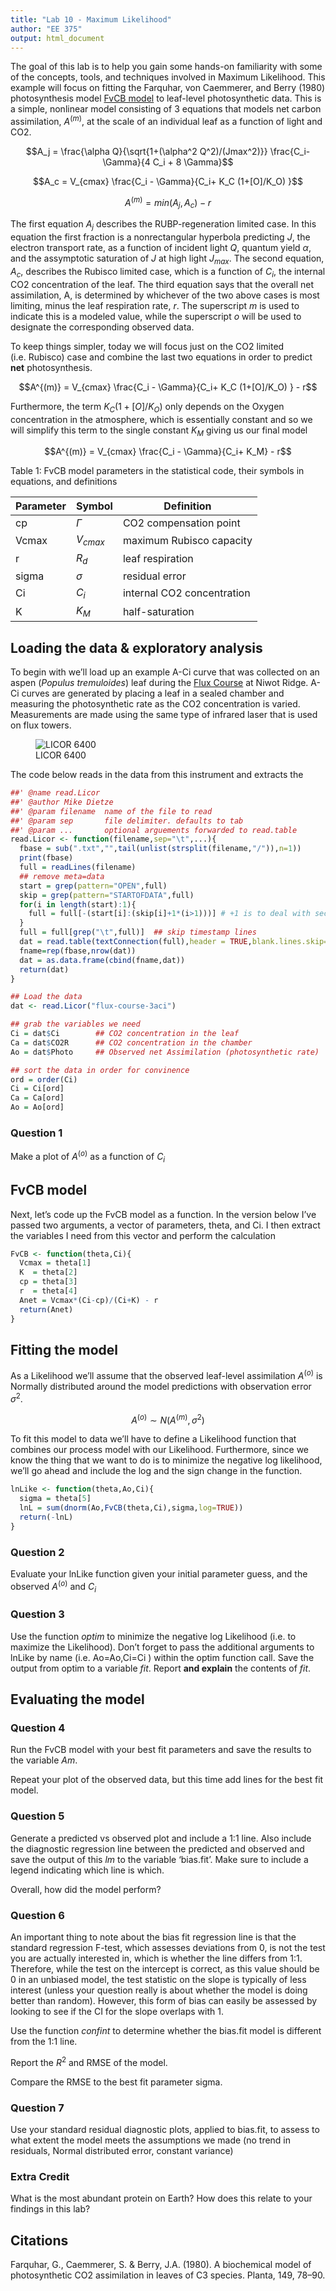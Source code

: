 ---
title: "Lab 10 - Maximum Likelihood"
author: "EE 375"
output: html_document
---

The goal of this lab is to help you gain some hands-on familiarity with some of the concepts, tools, and techniques involved in Maximum Likelihood. This example will focus on fitting the Farquhar, von Caemmerer, and Berry (1980) photosynthesis model [FvCB model] to leaf-level photosynthetic data. This is a simple, nonlinear model consisting of 3 equations that models net carbon assimilation, $A^{(m)}$, at the scale of an individual leaf as a function of light and CO2.

$$A_j = \frac{\alpha Q}{\sqrt{1+(\alpha^2 Q^2)/(Jmax^2)}} \frac{C_i- \Gamma}{4 C_i + 8 \Gamma}$$

$$A_c = V_{cmax} \frac{C_i - \Gamma}{C_i+ K_C (1+[O]/K_O) }$$

$$A^{(m)} = min(A_j,A_c) - r$$

The first equation $A_j$ describes the RUBP-regeneration limited case. In this equation the first fraction is a nonrectangular hyperbola predicting $J$, the electron transport rate, as a function of incident light $Q$, quantum yield $\alpha$, and the assymptotic saturation of $J$ at high light $J_{max}$. The second equation, $A_c$, describes the Rubisco limited case, which is a function of $C_i$, the internal CO2 concentration of the leaf. The third equation says that the overall net assimilation, A, is determined by whichever of the two above cases is most limiting, minus the leaf respiration rate, $r$. The superscript _m_ is used to indicate this is a modeled value, while the superscript _o_ will be used to designate the corresponding observed data.

To keep things simpler, today we will focus just on the CO2 limited (i.e. Rubisco) case and combine the last two equations in order to predict **net** photosynthesis. 

$$A^{(m)} = V_{cmax} \frac{C_i - \Gamma}{C_i+ K_C (1+[O]/K_O) } - r$$

Furthermore, the term $K_C (1+[O]/K_O)$ only depends on the Oxygen concentration in the atmosphere, which is essentially constant and so we will simplify this term to the single constant $K_M$ giving us our final model

$$A^{(m)} = V_{cmax} \frac{C_i - \Gamma}{C_i+ K_M} - r$$

Table 1: FvCB model parameters in the statistical code, their symbols in equations, and definitions

Parameter | Symbol     | Definition
----------|------------|-----------
cp        | $\Gamma$   | CO2 compensation point
Vcmax     | $V_{cmax}$ | maximum Rubisco capacity
r         | $R_d$      | leaf respiration
sigma     | $\sigma$   | residual error
Ci        | $C_i$      | internal CO2 concentration
K         | $K_M$      | half-saturation

## Loading the data & exploratory analysis

To begin with we'll load up an example A-Ci curve that was collected on an aspen (_Populus tremuloides_) leaf during the [Flux Course](http://www.fluxcourse.org/) at Niwot Ridge. A-Ci curves are generated by placing a leaf in a sealed chamber and measuring the photosynthetic rate as the CO2 concentration is varied. Measurements are made using the same type of infrared laser that is used on flux towers.

![LICOR 6400](https://www.licor.com/env/products/photosynthesis/LI-6400XT/images/LI-6400XT_large.png)

The code below reads in the data from this instrument and extracts the 

```{r}
##' @name read.Licor
##' @author Mike Dietze
##' @param filename  name of the file to read
##' @param sep       file delimiter. defaults to tab
##' @param ...       optional arguements forwarded to read.table
read.Licor <- function(filename,sep="\t",...){
  fbase = sub(".txt","",tail(unlist(strsplit(filename,"/")),n=1))
  print(fbase)
  full = readLines(filename)
  ## remove meta=data
  start = grep(pattern="OPEN",full)
  skip = grep(pattern="STARTOFDATA",full)  
  for(i in length(start):1){
    full = full[-(start[i]:(skip[i]+1*(i>1)))] # +1 is to deal with second header
  }
  full = full[grep("\t",full)]  ## skip timestamp lines
  dat = read.table(textConnection(full),header = TRUE,blank.lines.skip=TRUE,sep=sep,...)
  fname=rep(fbase,nrow(dat))
  dat = as.data.frame(cbind(fname,dat))
  return(dat)
}

## Load the data
dat <- read.Licor("flux-course-3aci")

## grab the variables we need 
Ci = dat$Ci        ## CO2 concentration in the leaf
Ca = dat$CO2R      ## CO2 concentration in the chamber
Ao = dat$Photo     ## Observed net Assimilation (photosynthetic rate)

## sort the data in order for convinence
ord = order(Ci)
Ci = Ci[ord]
Ca = Ca[ord]
Ao = Ao[ord]
```


### Question 1

Make a plot of $A^{(o)}$ as a function of $C_i$

## FvCB model

Next, let's code up the FvCB model as a function. In the version below I've passed two arguments, a vector of parameters, theta, and Ci. I then extract the variables I need from this vector and perform the calculation

```{r}
FvCB <- function(theta,Ci){
  Vcmax = theta[1]
  K  = theta[2]
  cp = theta[3]
  r  = theta[4]
  Anet = Vcmax*(Ci-cp)/(Ci+K) - r
  return(Anet)
}
```



## Fitting the model

As a Likelihood we'll assume that the observed leaf-level assimilation $A^{(o)}$ is Normally distributed around the model predictions with observation error $\sigma^2$. 

$$A^{(o)} \sim N(A^{(m)},\sigma^2)$$ 

To fit this model to data we'll have to define a Likelihood function that combines our process model with our Likelihood. Furthermore, since we know the thing that we want to do is to minimize the negative log likelihood, we'll go ahead and include the log and the sign change in the function.

```{r}
lnLike <- function(theta,Ao,Ci){
  sigma = theta[5]
  lnL = sum(dnorm(Ao,FvCB(theta,Ci),sigma,log=TRUE))
  return(-lnL)
}
```

### Question 2

Evaluate your lnLike function given your initial parameter guess, and the observed $A^{(o)}$ and $C_i$

### Question 3

Use the function _optim_ to minimize the negative log Likelihood (i.e. to maximize the Likelihood). Don't forget to pass the additional arguments to lnLike by name (i.e. Ao=Ao,Ci=Ci ) within the optim function call. Save the output from optim to a variable _fit_. Report **and explain** the contents of _fit_.

## Evaluating the model

### Question 4

Run the FvCB model with your best fit parameters and save the results to the variable _Am_.

Repeat your plot of the observed data, but this time add lines for the best fit model.


### Question 5

Generate a predicted vs observed plot and include a 1:1 line. Also include the diagnostic regression line between the predicted and observed and save the output of this _lm_ to the variable 'bias.fit'. Make sure to include a legend indicating which line is which.

Overall, how did the model perform?

### Question 6

An important thing to note about the bias fit regression line is that the standard regression F-test, which assesses deviations from 0, is not the test you are actually interested in, which is whether the line differs from 1:1. Therefore, while the test on the intercept is correct, as this value should be 0 in an unbiased model, the test statistic on the slope is typically of less interest (unless your question really is about whether the model is doing better than random). However, this form of bias can easily be assessed by looking to see if the CI for the slope overlaps with 1.

Use the function _confint_ to determine whether the bias.fit model is different from the 1:1 line.

Report the $R^2$ and RMSE of the model. 

Compare the RMSE to the best fit parameter sigma.

### Question 7

Use your standard residual diagnostic plots, applied to bias.fit, to assess to what extent the model meets the assumptions we made (no trend in residuals, Normal distributed error, constant variance)

### Extra Credit

What is the most abundant protein on Earth? How does this relate to your findings in this lab?

## Citations

Farquhar, G., Caemmerer, S. & Berry, J.A. (1980). A biochemical model of photosynthetic CO2 assimilation in leaves of C3 species. Planta, 149, 78–90.
